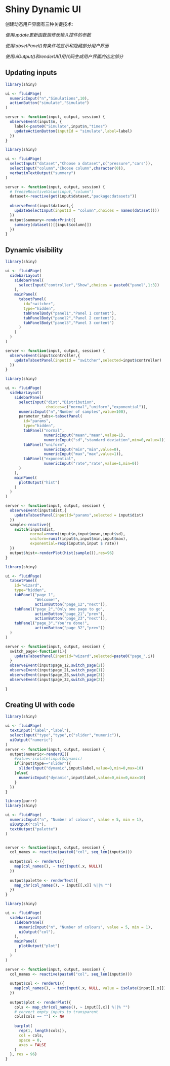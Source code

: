 # Shiny Dynamic UI

创建动态用户界面有三种关键技术:

*使用update更新函数族修改输入控件的参数*

*使用tabsetPanel()有条件地显示和隐藏部分用户界面*

*使用uiOutput()和renderUI()用代码生成用户界面的选定部分*

## Updating inputs

```r
library(shiny)

ui <- fluidPage(
  numericInput("n","Simulations",10),
  actionButton("simulate","Simulate")
)

server <- function(input, output, session) {
  observeEvent(input$n, {
    label<-paste0("Simulate",input$n,"times")
    updateActionButton(inputId = "simulate",label=label)
  })
}

```
 
```r
library(shiny)

ui <- fluidPage(
  selectInput("dataset","Choose a dataset",c("pressure","cars")),
  selectInput("column","Choose column",character(0)),
  verbatimTextOutput("summary")
)

server <- function(input, output, session) {
  # freezeReactiveValue(input,"column")
  dataset<-reactive(get(input$dataset,"package:datasets"))
  
  observeEvent(input$dataset,{
    updateSelectInput(inputId = "column",choices = names(dataset()))
  })
  output$summary<-renderPrint({
    summary(dataset()[[input$column]])
  })
}

```

## Dynamic visibility

```r
library(shiny)

ui <- fluidPage(
  sidebarLayout(
    sidebarPanel(
      selectInput("controller","Show",choices = paste0("panel",1:3))
    ),
    mainPanel(
      tabsetPanel(
        id="switcher",
        type="hidden",
        tabPanelBody("panel1","Panel 1 content"),
        tabPanelBody("panel2","Panel 2 content"),
        tabPanelBody("panel3","Panel 3 content")
      )
    )
  )
)

server <- function(input, output, session) {
  observeEvent(input$controller,{
    updateTabsetPanel(inputId = "switcher",selected=input$controller)
  })
}

```

```r
library(shiny)

ui <- fluidPage(
  sidebarLayout(
    sidebarPanel(
      selectInput("dist","Distribution",
                  choices=c("normal","uniform","exponential")),
      numericInput("n","Number of samples",value=100),
      parameter_tabs<-tabsetPanel(
        id="params",
        type="hidden",
        tabPanel("normal",
                 numericInput("mean","mean",value=1),
                 numericInput("sd","standard deviation",min=0,value=1)),
        tabPanel("uniform",
                 numericInput("min","min",value=0),
                 numericInput("max","max",value=1)),
        tabPanel("exponential",
                 numericInput("rate","rate",value=1,min=0))
      )
    ),
    mainPanel(
      plotOutput("hist")
    )
  )
)

server <- function(input, output, session) {
  observeEvent(input$dist,{
    updateTabsetPanel(inputId="params",selected = input$dist)
  })
  sample<-reactive({
    switch(input$dist,
           normal=rnorm(input$n,input$mean,input$sd),
           uniform=runif(input$n,input$min,input$max),
           exponential=rexp(input$n,input $ rate))
  })
  output$hist<-renderPlot(hist(sample()),res=96)
}

```

```r
library(shiny)

ui <- fluidPage(
  tabsetPanel(
    id="wizard",
    type="hidden",
    tabPanel("page_1",
             "Welcome!",
             actionButton("page_12","next")),
    tabPanel("page_2","Only one page to go",
             actionButton("page_21","prev"),
             actionButton("page_23","next")),
    tabPanel("page_3","You're done!",
             actionButton("page_32","prev"))
  )
)

server <- function(input, output, session) {
  switch_page<-function(i){
    updateTabsetPanel(inputId="wizard",selected=paste0("page_",i))
  }
  observeEvent(input$page_12,switch_page(2))
  observeEvent(input$page_21,switch_page(1))
  observeEvent(input$page_23,switch_page(3))
  observeEvent(input$page_32,switch_page(2))
  
}

```

## Creating UI with code

```r
library(shiny)

ui <- fluidPage(
  textInput("label","label"),
  selectInput("type","type",c("slider","numeric")),
  uiOutput("numeric")
)
server <- function(input, output, session) {
  output$numeric<-renderUI({
    #value<-isolate(input$dynamic)
    if(input$type=="slider"){
      sliderInput("dynamic",input$label,value=0,min=0,max=10)
    }else{
      numericInput("dynamic",input$label,value=0,min=0,max=10)
    }
  })
}

```

```r
library(purrr)
library(shiny)

ui <- fluidPage(
  numericInput("n", "Number of colours", value = 5, min = 1),
  uiOutput("col"),
  textOutput("palette")
)


server <- function(input, output, session) {
  col_names <- reactive(paste0("col", seq_len(input$n)))
  
  output$col <- renderUI({
    map(col_names(), ~ textInput(.x, NULL))
  })
  
  output$palette <- renderText({
    map_chr(col_names(), ~ input[[.x]] %||% "")
  })
}

```


```r
library(shiny)

ui <- fluidPage(
  sidebarLayout(
    sidebarPanel(
      numericInput("n", "Number of colours", value = 5, min = 1),
      uiOutput("col"),
    ),
    mainPanel(
      plotOutput("plot")  
    )
  )
)

server <- function(input, output, session) {
  col_names <- reactive(paste0("col", seq_len(input$n)))
  
  output$col <- renderUI({
    map(col_names(), ~ textInput(.x, NULL, value = isolate(input[[.x]])))
  })
  
  output$plot <- renderPlot({
    cols <- map_chr(col_names(), ~ input[[.x]] %||% "")
    # convert empty inputs to transparent
    cols[cols == ""] <- NA
    
    barplot(
      rep(1, length(cols)), 
      col = cols,
      space = 0, 
      axes = FALSE
    )
  }, res = 96)
}

```
